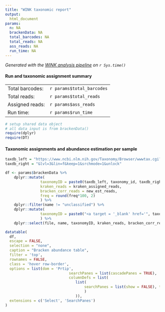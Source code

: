 ```yaml
---
title: "WINK taxonomic report"
output: 
  html_document
params:
  n: NA
  brackenData: NA
  total_barcodes: NA
  total_reads: NA
  ass_reads: NA
  run_time: NA
---
```


*Generated with the [WINK analysis pipeline](https://github.com/angelovangel/wink.git) on `r Sys.time()`*

#### Run and taxonomic assignment summary

|                |  |
|----------------|--|
| Total barcodes: | `r params$total_barcodes` |
|    Total reads: | `r params$total_reads` |
| Assigned reads: | `r params$ass_reads` |
|       Run time: | `r params$run_time` |



```r
# setup shared data object
# all data input is from brackenData()
require(dplyr)
require(DT)
```

#### Taxonomic assignments and abundance estimation per sample

```r

taxdb_left = "https://www.ncbi.nlm.nih.gov/Taxonomy/Browser/wwwtax.cgi?mode=Info&id="
taxdb_right = "&lvl=3&lin=f&keep=1&srchmode=1&unlock"

df <- params$brackenData %>%
	dplyr::mutate(
				taxonomyID = paste0(taxdb_left, taxonomy_id, taxdb_right), #two-step mutate to build href
				kraken_reads = kraken_assigned_reads,
				bracken_corr_reads = new_est_reads, 
				freq = round(freq*100, 2)
				) %>% 
	dplyr::filter(name != "unclassified") %>%
	dplyr::mutate(
				taxonomyID = paste0("<a target = '_blank' href='", taxonomyID, "'>", taxonomy_id, "</a>")
				) %>%
	dplyr::select(file, name, taxonomyID, kraken_reads, bracken_corr_reads, freq)

datatable(
  df,
  escape = FALSE,
  selection = "none",
  caption = "Bracken abundance table",
  filter = 'top', 
  rownames = FALSE, 
  class = 'hover row-border',
  options = list(dom = 'Prtip', 
  							 searchPanes = list(cascadePanes = TRUE),
  							 columnDefs = list(
  							 	list(
  							 		searchPanes = list(show = FALSE), targets = 2:5
  							 		)
  							 	)),
  extensions = c('Select', 'SearchPanes')
)

```
